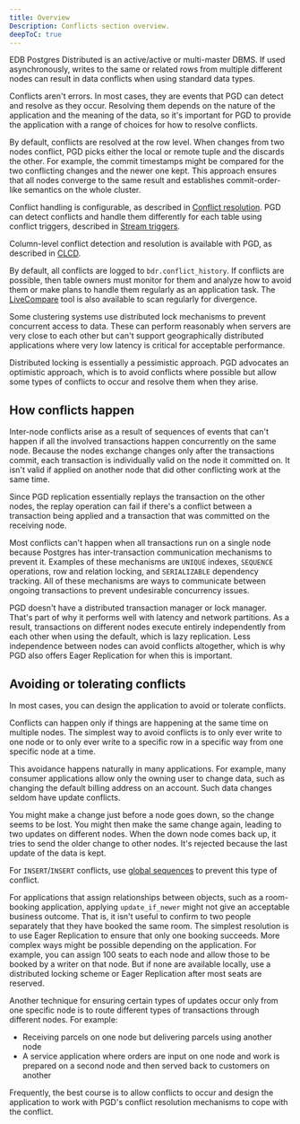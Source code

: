 ```yaml
---
title: Overview
Description: Conflicts section overview.
deepToC: true
---
```


EDB Postgres Distributed is an active/active or multi-master DBMS. If used asynchronously, writes to the same or related rows from multiple different nodes can result in data conflicts when using standard data types.

Conflicts aren't errors. In most cases, they are events that PGD can detect and resolve as they occur. Resolving them depends on the nature of the application and the meaning of the data, so it's important for
PGD to provide the application with a range of choices for how to resolve conflicts.

By default, conflicts are resolved at the row level. When changes from two nodes conflict, PGD picks either the local or remote tuple and the discards the other. For example, the commit timestamps might be compared for the two conflicting changes and the newer one kept. This approach ensures that all nodes converge to the same result and establishes commit-order-like semantics on the whole cluster.

Conflict handling is configurable, as described in [Conflict resolution](04_conflict_resolution). PGD can detect conflicts and handle them differently for each table using conflict triggers, described in [Stream triggers](../../striggers).

Column-level conflict detection and resolution is available with PGD, as described in [CLCD](../column-level-conflicts).

By default, all conflicts are logged to `bdr.conflict_history`. If conflicts are possible, then table owners must monitor for them and analyze how to avoid them or make plans to handle them regularly as an application task. The [LiveCompare](/livecompare/latest) tool is also available to scan regularly for divergence.

Some clustering systems use distributed lock mechanisms to prevent concurrent access to data. These can perform reasonably when servers are very close to each other but can't support geographically distributed applications where very low latency is critical for acceptable performance.

Distributed locking is essentially a pessimistic approach. PGD advocates an optimistic approach, which is to avoid conflicts where possible but allow some types of conflicts to occur and resolve them when they arise.

## How conflicts happen

Inter-node conflicts arise as a result of sequences of events that can't happen if all the involved transactions happen concurrently on the same node. Because the nodes exchange changes only after the transactions commit, each transaction is individually valid on the node it committed on. It isn't
valid if applied on another node that did other conflicting work at the same time.

Since PGD replication essentially replays the transaction on the other nodes, the replay operation can fail if there's a conflict between a transaction being applied and a transaction that was committed on the receiving node.

Most conflicts can't happen when all transactions run on a single node because Postgres has inter-transaction communication mechanisms to prevent it. Examples of these mechanisms are `UNIQUE` indexes, `SEQUENCE` operations, row and relation locking, and `SERIALIZABLE` dependency tracking. All of these mechanisms are ways to communicate between ongoing transactions to prevent undesirable concurrency
issues.

PGD doesn't have a distributed transaction manager or lock manager. That's part of why it performs well with latency and network partitions. As a result, transactions on different nodes execute entirely independently from each other when using the default, which is lazy replication. Less independence between nodes can avoid conflicts altogether, which is why PGD also offers Eager Replication for when this is important.

## Avoiding or tolerating conflicts

In most cases, you can design the application to avoid or tolerate conflicts.

Conflicts can happen only if things are happening at the same time on multiple nodes. The simplest way to avoid conflicts is to only ever write to one node or to only ever write to a specific row in a specific way from one specific node at a time.

This avoidance happens naturally in many applications. For example, many consumer applications allow only the owning user to change data, such as changing the default billing address on an account. Such data changes seldom have update conflicts.

You might make a change just before a node goes down, so the change seems to be lost. You might then make the same change again, leading to two updates on different nodes. When the down node comes back up, it tries to send the older change to other nodes. It's rejected because the last update of the data is kept.

For `INSERT`/`INSERT` conflicts, use [global sequences](../../sequences/#pgd-global-sequences) to prevent this type of conflict.

For applications that assign relationships between objects, such as a room-booking application, applying `update_if_newer` might not give an acceptable business outcome. That is, it isn't useful to confirm to two people separately that they have booked the same room. The simplest resolution is to use Eager Replication to ensure that only one booking succeeds. More complex ways might be possible depending on the application. For example, you can assign 100 seats to each node and allow those to be booked by a writer on that node. But if none are available locally, use a distributed locking scheme or Eager Replication after most seats are reserved.

Another technique for ensuring certain types of updates occur only from one specific node is to route different types of transactions through different nodes. For example:

-   Receiving parcels on one node but delivering parcels using another node
-   A service application where orders are input on one node and work is prepared on a second node and then served back to customers on another

Frequently, the best course is to allow conflicts to occur and design the application to work with PGD's conflict resolution mechanisms to cope with the conflict.